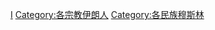 {{Commonscat|Muslims from Iran}}

[[Category:各國穆斯林|I]]
[[Category:各宗教伊朗人|Category:各宗教伊朗人]]
[[Category:各民族穆斯林|Category:各民族穆斯林]]
